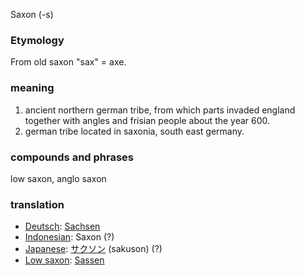 Saxon (-s)

=== Etymology ===
From old saxon "sax" = axe.


=== meaning ===
#ancient northern german tribe, from which parts invaded england together with angles and frisian people about the year 600.
#german tribe located in saxonia, south east germany.


=== compounds and phrases ===
low saxon, anglo saxon


=== translation ===
*[[Deutsch]]: [[Sachsen]]
*[[Indonesian]]: Saxon (?)
*[[Japanese]]: [[サクソン]] (sakuson) (?)
*[[Low saxon]]: [[Sassen]]